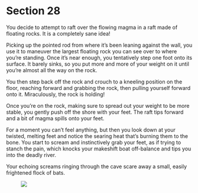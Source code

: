 # Section 28 {#sec-28}

You decide to attempt to raft over the flowing magma in a raft made of floating rocks. It is a completely sane idea! 

Picking up the pointed rod from where it’s been leaning against the wall, you use it to maneuver the largest floating rock you can see over to where you’re standing. Once it’s near enough, you tentatively step one foot onto its surface. It barely sinks, so you put more and more of your weight on it until you’re almost all the way on the rock.

You then step back off the rock and crouch to a kneeling position on the floor, reaching forward and grabbing the rock, then pulling yourself forward onto it. Miraculously, the rock is holding!

Once you’re on the rock, making sure to spread out your weight to be more stable, you gently push off the shore with your feet. The raft tips forward and a bit of magma spills onto your feet.

For a moment you can’t feel anything, but then you look down at your twisted, melting feet and notice the searing heat that’s burning them to the bone. You start to scream and instinctively grab your feet, as if trying to stanch the pain, which knocks your makeshift boat off-balance and tips you into the deadly river.

Your echoing screams ringing through the cave scare away a small, easily frightened flock of bats.

![&nbsp;](images/x.svg)

